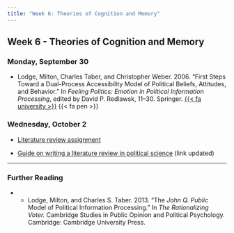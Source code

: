 ```yaml
---
title: "Week 6: Theories of Cognition and Memory"
---
```


::: {.content-visible when-format="pdf"}

## Week 6 - Theories of Cognition and Memory

:::


[//]: <> (Need to write intro)

### Monday, September 30

- Lodge, Milton, Charles Taber, and Christopher Weber. 2006. "First Steps Toward a Dual-Process Accessibility Model of Political Beliefs, Attitudes, and Behavior." In *Feeling Politics: Emotion in Political Information Processing*, edited by David P. Redlawsk, 11–30. Springer. [{{< fa university >}}](https://go.openathens.net/redirector/agnesscott.edu?url=https%3A%2F%2Febookcentral.proquest.com%2Flib%2Fagnesscott%2Freader.action%3FdocID%3D307783%26ppg%3D30) {{< fa pen >}}



### Wednesday, October 2

- [Literature review assignment](../assignment/literature-review.qmd)

- [Guide on writing a literature review in political science](https://guides.library.ucsc.edu/write-a-literature-review) (link updated)


 
::: {.content-visible when-format="html"}

---
 
### Further Reading

- - Lodge, Milton, and Charles S. Taber. 2013. "The *John Q. Public* Model of Political Information Processing." In *The Rationalizing Voter.* Cambridge Studies in Public Opinion and Political Psychology. Cambridge: Cambridge University Press.


:::
